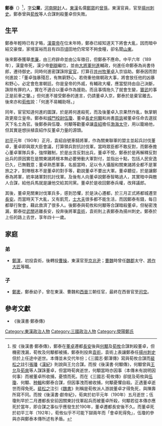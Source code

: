 '''鄭泰'''（{{bd|150年|？|190年|？|catIdx=Z}}）<ref name=a>按《後漢書·鄭泰傳》，鄭泰在[[董卓|董卓]]遷都[[長安|長安]]後與[[何顒|何顒]]及[[荀攸|荀攸]]合謀刺殺董卓，但機密洩漏，荀攸及何顒都被捕，鄭泰則投奔[[袁術|袁術]]，袁術上表讓鄭泰任[[揚州|揚州]][[刺史|刺史]]但於上任途中逝世。本傳並未交代年份；《三國志·鄭渾傳》寫與荀攸合謀而[[裴松之|裴松之]]註引[[张璠_(魏晋)|張璠]]《[[漢紀|漢紀]]》則說與王允合謀。而按《後漢書·何顒傳》，何顒曾與[[王允|王允]]及[[荀爽|荀爽]]等人謀誅董卓，但當時荀爽逝世，何顒當時亦因事（本傳未有說明因何事）而被董卓所收捕，憂憤而死。而在《三國志·荀攸傳》卻提及荀攸與[[伍瓊|伍瓊]]、何顒、[[种輯|种輯]]和鄭泰合謀，但因事洩而被收捕，何顒憂懼自殺。正遇董卓逝世而得免死。[[裴松之|裴松之]]注引《[[魏書_(三國)|魏書]]》則稱是荀攸派人游說董卓才得免死，與陳壽所寫不同。而按《後漢書·獻帝紀》，荀爽於初平元年（190年）五月逝世；伍瓊則早於二月遷都長安前因關東討伐軍起兵而被董卓所殺，何顒若從本傳亦應死於當年，即合謀之事似乎應發生於190年，董卓遷都長安後不久。而董卓死於初平三年（192年），荀攸似乎不可能下獄兩年而「會卓死得免」，伍瓊的參與亦與鄭泰本傳所述有矛盾。</ref>，[[表字|字]]'''公業'''，[[河南|河南]][[開封|開封]]人。[[東漢|東漢]]名儒[[鄭眾_(大司農)|鄭眾]]的[[曾孫|曾孫]]，東漢官員，官至[[揚州|揚州]][[刺史|刺史]]。鄭泰曾與[[荀攸|荀攸]]等人合謀刺殺董卓但失敗。

== 生平 ==
鄭泰年輕時已有才略，[[漢靈帝|漢靈帝]]在位末年時，鄭泰已經知道天下將會大亂，因而暗中結交豪傑，家境富裕而且有四百[[頃|頃]]田地仍常常不夠食糧，卻名聞[[山東_(古代)|山東]]。

後來鄭泰獲舉[[孝廉|孝廉]]，由三府辟命並由公车徵召，但鄭泰不應命。中平六年（189年），漢靈帝死，漢少帝[[劉辯|劉辯]]繼位，並由[[大将军_(东亚)|大將軍]][[何進|何進]]輔政，何進任命鄭泰為尚書侍郎，遷待御史。同時何進密謀誅除[[宦官|宦官]]，打算召[[并州|并]][[州牧|州牧]][[董卓|董卓]]入京協助。鄭泰因而對何進說：「董卓強暴殘忍，有無窮野心，若倚重他做朝政大事，將會放任他的凶暴和野心，必定會危害朝廷。你是皇帝的外戚，有輔政大權，應當堅持由自己決斷，誅除有罪的人，實在不適合以董卓作為援助。而且事情拖久了就會生變，[[竇武|竇武]]的事正是前車之鑒。」但何進不接受鄭泰的進言，仍請董卓入京，鄭泰於是棄官離去。後來亦和[[荀攸|荀攸]]說：「何進不易輔助呀。」

同年，宦官知道何進的圖謀，於是將何進殺死，而及後董卓入京果然作亂，執掌朝政更廢立皇帝。鄭泰和[[城門校尉|城門校尉]][[伍瓊|伍瓊]]、董卓[[長史|長史]][[何顒|何顒]]和尚書[[周毖|周毖]]被董卓任命去選拔天下名士為官。後鄭泰與伍瓊、何顒等勸董卓讓[[袁紹|袁紹]]擔任[[渤海|渤海]][[太守|太守]]，用以籠絡他，但其實是想扶植袁紹作反董卓力量的源頭。

[[初平_(年号)|初平]]元年（190年）正月，袁紹自號車騎將軍，作為關東聯軍的盟主並起兵討伐董卓，董卓即與眾大臣會議，打算領兵對抗討伐軍。當時眾臣都不敢反對，而鄭泰擔心董卓軍隊兵多，強悍難制，於是出言反對出兵，董卓不悅，鄭泰於是再解釋反對出兵的原因實在是關東諸將根本無必要勞動大軍對付，並指出十點，包括人民安逸已久，已無戰意；董卓熟悉軍事，名振當時，足以令人懾服和關東諸將全都不是軍旅之才，對陣根本不是董卓的對手等，勸說董卓不要出大軍。董卓聽從，於是讓鄭泰為將軍，統率諸軍對抗討伐軍。及後有人向董卓說鄭泰智略過人，其實暗中與敵人合謀，給他兵馬就是讓他交給其同黨。董卓於是收回鄭泰兵權，改拜議郎。

其後，董卓見關東討伐軍兵多，感到恐懼，於是決心遷都，於三月正式將都城遷至[[長安|長安]]。而當時天下大亂，又有飢荒，[[士大夫|士大夫]]很多都不能生活，而因鄭泰有錢，每日都舉行聚會，藉此救濟了很多人。後鄭泰與荀攸和何顒等合謀暗殺董卓，但秘密洩漏，鄭泰從[[武關|武關]]逃離長安，投奔後將軍[[袁術|袁術]]，袁術則上表鄭泰為揚州刺史。鄭泰於上任的路上去世，享年四十一歲。

== 家庭 ==
=== 弟 ===
*[[鄭渾|鄭渾]]，初投袁術，後轉投[[曹操|曹操]]，東漢官至[[京兆尹|京兆尹]]；[[曹魏|曹魏]]時曾任[[魏郡|魏郡]]太守、[[將作大匠|將作大匠]]等職。
=== 子 ===
*[[鄭袤|鄭袤]]，鄭泰幼子，曾在東漢、曹魏和[[西晉|西晉]]三朝任官，最終在西晉官至[[司空|司空]]。

==參考文獻==
*《後漢書·鄭泰傳》
<div class="references-small">
<references></references>
</div>

[[Category:東漢政治人物|Category:東漢政治人物]]
[[Category:三國政治人物|Category:三國政治人物]]
[[Category:滎陽鄭氏|Category:滎陽鄭氏]]